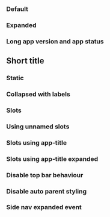 
<Meta of={IcSideNavigationStories} />

<Description markdown={readme} />

### Default

<Canvas>
  <Story of={IcSideNavigationStories.Default} />
</Canvas>

### Expanded

<Canvas>
  <Story of={IcSideNavigationStories.Expanded} />
</Canvas>

### Long app version and app status

<Canvas>
  <Story of={IcSideNavigationStories.LongAppVersionAndAppStatus} />
</Canvas>

## Short title

<Canvas>
  <Story of={IcSideNavigationStories.ShortTitle} />
</Canvas>

### Static

<Canvas>
  <Story of={IcSideNavigationStories.Static} />
</Canvas>

### Collapsed with labels

<Canvas>
  <Story of={IcSideNavigationStories.CollapsedIconsWithLabels} />
</Canvas>

### Slots

<Canvas>
  <Story of={IcSideNavigationStories.Slots} />
</Canvas>

### Using unnamed slots

<Canvas>
  <Story of={IcSideNavigationStories.UsingUnnamedSlots} />
</Canvas>

### Slots using app-title

<Canvas>
  <Story of={IcSideNavigationStories.SlotsUsingAppTitle} />
</Canvas>

### Slots using app-title expanded

<Canvas>
  <Story of={IcSideNavigationStories.SlotsUsingAppTitleExpanded} />
</Canvas>

### Disable top bar behaviour

<Canvas>
  <Story of={IcSideNavigationStories.DisableTopBarBehaviour} />
</Canvas>

### Disable auto parent styling

<Canvas>
  <Story of={IcSideNavigationStories.DisableAutoParentStyling} />
</Canvas>

### Side nav expanded event

<Canvas>
  <Story of={IcSideNavigationStories.SideNavExpandedEvent} />
</Canvas>
